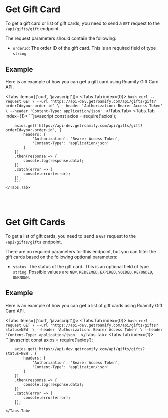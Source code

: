 
<NextSeo description="Get a gift card or list of gift cards with Roamify API." title="Get Gift Card" />

# Get Gift Card
To get a gift card or list of gift cards, you need to send a `GET` request to the `/api/gifts/gift` endpoint. 

The request parameters should contain the following:
- `orderId`: The order ID of the gift card. This is an required field of type `string`.

## Example
Here is an example of how you can get a gift card using Roamify Gift Card API.

<Tabs items={['curl', 'javascript']}>
    <Tabs.Tab index={0}>
        ```bash
        curl --request GET \
        --url 'https://api-dev.getroamify.com/api/gifts/gift?orderId=your-order-id' \
        --header 'Authorization: Bearer Access Token' \
        --header 'Content-Type: application/json'
        ```
    </Tabs.Tab>
    <Tabs.Tab index={1}>
        ```javascript
        const axios = require('axios');

        axios.get('https://api-dev.getroamify.com/api/gifts/gift?orderId=your-order-id', {
            headers: {
                'Authorization': 'Bearer Access Token',
                'Content-Type': 'application/json'
            }
        })
        .then(response => {
            console.log(response.data);
        })
        .catch(error => {
            console.error(error);
        });
        ```
    </Tabs.Tab>
</Tabs>

<br />
<br />

# Get Gift Cards
To get a list of gift cards, you need to send a `GET` request to the `/api/gifts/gifts` endpoint. 

There are no required parameters for this endpoint, but you can filter the gift cards based on the following optional parameters:
- `status`: The status of the gift card. This is an optional field of type `string`. Possible values are `NEW`, `REDEEMED`, `EXPIRED`, `VOIDED`, `REFUNDED`, `UNKNOWN`.

## Example
Here is an example of how you can get a list of gift cards using Roamify Gift Card API.

<Tabs items={['curl', 'javascript']}>
    <Tabs.Tab index={0}>
        ```bash
        curl --request GET \
        --url 'https://api-dev.getroamify.com/api/gifts/gifts?status=NEW' \
        --header 'Authorization: Bearer Access Token' \
        --header 'Content-Type: application/json'
        ```
    </Tabs.Tab>
    <Tabs.Tab index={1}>
        ```javascript
        const axios = require('axios');

        axios.get('https://api-dev.getroamify.com/api/gifts/gifts?status=NEW', {
            headers: {
                'Authorization': 'Bearer Access Token',
                'Content-Type': 'application/json'
            }
        })
        .then(response => {
            console.log(response.data);
        })
        .catch(error => {
            console.error(error);
        });
        ```
    </Tabs.Tab>
</Tabs>

